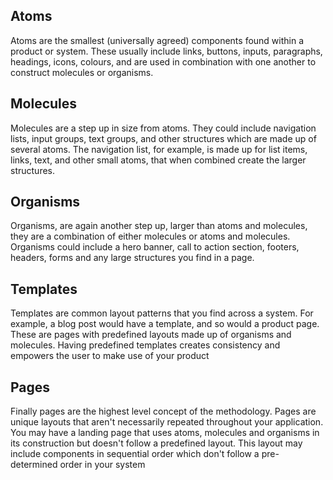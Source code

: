 <Meta title="Documentation/Atomic design" />

## Atoms
Atoms are the smallest (universally agreed) components found within
a product or system. These usually include links, buttons, inputs, paragraphs, headings, icons, colours, and are used in combination with one another to construct molecules or organisms.


## Molecules
Molecules are a step up in size from atoms. They could include
navigation lists, input groups, text groups, and other structures which are made up of several atoms. The navigation list, for example, is made up for list items, links, text, and other small atoms, that when combined create the larger structures.

## Organisms
Organisms, are again another step up, larger than atoms and
molecules, they are a combination of either molecules or atoms and molecules. Organisms could include a hero banner, call to action section, footers, headers, forms and any large structures you find in a page.

## Templates
Templates are common layout patterns that you find across a
system. For example, a blog post would have a template, and so would a product page. These are pages with predefined layouts made up of organisms and molecules. Having predefined templates creates consistency and empowers the user to make use of your product

## Pages
Finally pages are the highest level concept of the methodology.
Pages are unique layouts that aren't necessarily repeated throughout your application. You may have a landing page that uses atoms, molecules and organisms in its construction but doesn't follow a predefined layout. This layout may include components in sequential order which don't follow a pre-determined order in your system